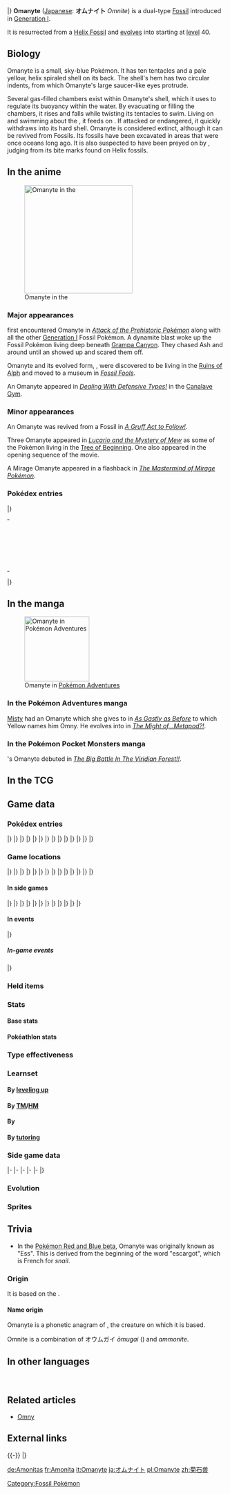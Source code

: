 {{PokémonPrevNext/Head|type=Rock|type2=Water}}
{{PokémonPrevNext/GO|species=Omanyte}}
{{PokémonPrevNext/Pokémon|type=Rock|prevnum=137|prev=Porygon|nextnum=139|next=Omastar|round=none}}
{{PokémonPrevNext/Disambig|species=Omanyte}}
|}
{{Pokémon Infobox
|name=Omanyte
|jname=オムナイト
|jtranslit=Omunaito
|tmname=Omnite
|ndex=138
|oldjdex=220
|jdex=225
|abrow=235
|typebox=1
|type1=Rock
|type2=Water
|category=Spiral
|height-ftin=1'04"
|height-m=0.4
|weight-lbs=16.5
|weight-kg=7.5
|abilityn=d
|ability1=Swift Swim
|ability2=Shell Armor
|abilityd=Weak Armor
|egggroupn=2
|egggroup1=Water 1
|egggroup2=Water 3
|eggcycles=30
|evtotal=1
|evde=1
|expyield=71
|g4exp=99
|oldexp=120
|lv100exp=1,000,000
|gendercode=31
|color=Blue
|catchrate=45
|body=10
|pokefordex=omanyte
|generation=1
|friendship=70
}}
'''Omanyte''' ([[List of Japanese Pokémon names|Japanese]]: '''オムナイト''' ''Omnite'') is a dual-type {{2t|Rock|Water}} [[Fossil]] {{OBP|Pokémon|species}} introduced in [[Generation I]].

It is resurrected from a [[Dome and Helix Fossils|Helix Fossil]] and [[Evolution|evolves]] into {{p|Omastar}} starting at [[level]] 40.

==Biology==
Omanyte is a small, sky-blue {{wp|Ammonoidea|ammonite}} Pokémon. It has ten tentacles and a pale yellow, helix spiraled shell on its back. The shell's hem has two circular indents, from which Omanyte's large saucer-like eyes protrude. 

Several gas-filled chambers exist within Omanyte's shell, which it uses to regulate its buoyancy within the water. By evacuating or filling the chambers, it rises and falls while twisting its tentacles to swim. Living on and swimming about the {{DL|List of Pokémon by habitat|sea floor}}, it feeds on {{wp|plankton}}. If attacked or endangered, it quickly withdraws into its hard shell. Omanyte is considered extinct, although it can be revived from Fossils. Its fossils have been excavated in areas that were once oceans long ago. It is also suspected to have been preyed on by {{p|Archeops}}, judging from its bite marks found on Helix fossils.

==In the anime==
[[File:Kenzo Omanyte.png|thumb|left|250px|Omanyte in the {{pkmn|anime}}]]
===Major appearances===
{{Ash}} first encountered Omanyte in ''[[EP046|Attack of the Prehistoric Pokémon]]'' along with all the other [[Generation I]] Fossil Pokémon. A dynamite blast woke up the Fossil Pokémon living deep beneath [[Grampa Canyon]]. They chased Ash and {{TRT}} around until an {{p|Aerodactyl}} showed up and scared them off.

Omanyte and its evolved form, {{p|Omastar}}, were discovered to be living in the [[Ruins of Alph]] and moved to a museum in ''[[EP163|Fossil Fools]]''.

An Omanyte appeared in ''[[DP108|Dealing With Defensive Types!]]'' in the [[Canalave Gym]].

===Minor appearances===
An Omanyte was revived from a Fossil in ''[[DP016|A Gruff Act to Follow!]]''.

Three Omanyte appeared in ''[[M08|Lucario and the Mystery of Mew]]'' as some of the Pokémon living in the [[Tree of Beginning]]. One also appeared in the opening sequence of the movie.

A Mirage Omanyte appeared in a flashback in ''[[The Mastermind of Mirage Pokémon]]''.

===Pokédex entries===
{{Animedexheader|Kanto}}
{{Animedexbody|EP046|Omanyte, Omastar, Kabuto, and Kabutops|Ash's Pokédex|Omanyte and {{p|Omastar}}, {{p|Kabuto}} and {{p|Kabutops}}. It is believed these Pokémon became extinct tens of thousands of years ago. The details of their behavior is shrouded in mystery. Though some have speculated that they may still exist, none of these Pokémon have ever been seen alive.}}
|}
{| width="100%" style="background: #{{colorschemedark|Kanto}}"
|-
| class="roundybottom" width="100%" style="text-align:right; background: #{{colorschemelight|Kanto}}" | <small>'''Original series entries continue below.'''</small>
|}
|}
{{Animedexheader|Johto}}
{{Animedexbody|EP163|Omanyte|Ash's Pokédex|Omanyte, the Spiral Pokémon. Believed to have lived over 2 billion years ago, recent research indicates that it was able to control its buoyancy by storing and releasing air in its shell.}}
{{Animedexfooter/Pokémon|original|Johto}}

==In the manga==
[[File:Misty Omanyte Adventures.png|thumb|150px|Omanyte in [[Pokémon Adventures]]]]
===In the Pokémon Adventures manga===
{{main|Omny}}
[[Misty]] had an Omanyte which she gives to {{adv|Yellow}} in ''[[PS049|As Gastly as Before]]'' to which Yellow names him Omny. He evolves into {{p|Omastar}} in ''[[PS089|The Might of...Metapod?!]]''.

===In the Pokémon Pocket Monsters manga===
{{OBP|Green|Pocket Monsters}}'s Omanyte debuted in ''[[PM002|The Big Battle In The Viridian Forest!!]]''.

==In the TCG==
{{main|Omanyte (TCG)}}

==Game data==
===Pokédex entries===
{{Dex/Header|type=Rock|type2=Water}}
{{Dex/Gen|gen=I}}
{{Dex/Entry2|v=Red|v2=Blue|t2=FFF|entry=Although long extinct, in rare cases, it can be genetically resurrected from fossils.}}
{{Dex/Entry1|v=Yellow|entry=An ancient Pokémon that was recovered from a fossil. It swims by cleverly twisting its 10 tentacles about.}}
{{Dex/Entry1|v=Stadium|t=FFF|color=000|entry=A prehistoric and long-extinct Pokémon that was resurrected from a fossil. Swims by twisting its 10 tentacles about.}}
|}
|}
{{Dex/Gen|gen=II}}
{{Dex/Entry1|v=Gold|entry=Revived from an ancient fossil, this Pokémon uses air stored in its shell to sink and rise in water.}}
{{Dex/Entry1|v=Silver|entry=This Pokémon from ancient times is said to have navigated the sea by adeptly twisting its 10 tentacles.}}
{{Dex/Entry1|v=Crystal|entry=In prehistoric times, it swam on the sea floor, eating plankton. Its fossils are sometimes found.}}
{{Dex/Entry1|v=Stadium 2|t=FFF|color=000|entry=Revived from an ancient fossil, this Pokémon uses air stored in its shell to sink and rise in water.}}
|}
|}
{{Dex/Gen|gen=III}}
{{Dex/Entry2|v=Ruby|v2=Sapphire|t=FFF|t2=FFF|entry=Omanyte is one of the ancient and long-since-extinct Pokémon that have been regenerated from fossils by people. If attacked by an enemy, it withdraws itself inside its hard shell.}}
{{Dex/Entry1|v=Emerald|t=FFF|entry=One of the ancient and long-since-extinct Pokémon that have been regenerated from fossils by humans. If attacked, it withdraws into its hard shell.}}
{{Dex/Entry1|v=FireRed|entry=A prehistoric Pokémon that lived in the primordial sea, it swims by twisting its 10 tentacles about.}}
{{Dex/Entry1|v=LeafGreen|entry=Although long extinct, in rare cases, it can be genetically resurrected from fossils.}}
|}
|}
{{Dex/Gen|gen=IV}}
{{Dex/Entry3|v=Diamond|v2=Pearl|v3=Platinum|entry=A Pokémon that was resurrected from a fossil using modern science. It swam in ancient seas.}}
{{Dex/Entry1|v=HeartGold|entry=Revived from an ancient fossil, this Pokémon uses air stored in its shell to sink and rise in water.}}
{{Dex/Entry1|v=SoulSilver|entry=This Pokémon from ancient times is said to have navigated the sea by adeptly twisting its 10 tentacles.}}
|}
|}
{{Dex/Gen|gen=V}}
{{Dex/Entry2|v=Black|v2=White|t=FFF|entry=A Pokémon that was resurrected from a fossil using modern science. It swam in ancient seas.}}
{{Dex/Entry2|v=Black 2|v2=White 2|t=FFF|entry=A Pokémon that was resurrected from a fossil using modern science. It swam in ancient seas.}}
|}
|}
{{Dex/Gen|gen=VI}}
{{Dex/Entry1|v=X|t=FFF|entry=A prehistoric Pokémon that lived in the primordial sea, it swims by twisting its 10 tentacles about.}}
{{Dex/Entry1|v=Y|entry=Revived from an ancient fossil, this Pokémon uses air stored in its shell to sink and rise in water.}}
{{Dex/Entry2|v=Omega Ruby|v2=Alpha Sapphire|t=FFF|t2=FFF|entry=Omanyte is one of the ancient and long-since-extinct Pokémon that have been regenerated from fossils by people. If attacked by an enemy, it withdraws itself inside its hard shell.}}
|}
|}
{{Dex/Gen|gen=VII}}
{{Dex/Entry1|v=Ultra Sun|entry=Omanyte lived in the seas of antiquity. Its fossils have been found bearing bite marks from Archeops, so apparently Archeops preyed on it.}}
{{Dex/Entry1|v=Ultra Moon|entry=It was restored from an ancient fossil. Those Helix Fossils are excavated from areas that were once oceans long, long ago.}}
|}
|}
{{Dex/Footer}}

===Game locations===
{{Availability/Header|type=Rock|type2=Water}}
{{Availability/Gen|gen=I}}
{{Availability/Entry2|v=Red|v2=Blue|t2=fff|area=Revive from [[Dome and Helix Fossils|Helix Fossil]] at [[Cinnabar Island]]'s [[Pokémon Lab]]}}
{{Availability/Entry1|v=Blue|ex=(Japan)|t=fff|link=Pokémon Blue Version (Japanese)|area=Revive from [[Dome and Helix Fossils|Helix Fossil]] at [[Cinnabar Island]]'s [[Pokémon Lab]]}}
{{Availability/Entry1|v=Yellow|area=Revive from [[Dome and Helix Fossils|Helix Fossil]] at [[Cinnabar Island]]'s [[Pokémon Lab]]}}
|}
|}
{{Availability/Gen|gen=II}}
{{Availability/Entry2/None|v=Gold|v2=Silver|area=[[Time Capsule]], {{pkmn2|Event}}}}
{{Availability/Entry1/None|v=Crystal|area=[[Time Capsule]], {{pkmn2|Event}}}}
|}
|}
{{Availability/Gen|gen=III}}
{{Availability/Entry2/None|v=Ruby|v2=Sapphire}}
{{Availability/Entry1/None|v=Emerald}}
{{Availability/Entry2|v=FireRed|v2=LeafGreen|area=Revive from [[Dome and Helix Fossils|Helix Fossil]] at [[Cinnabar Island]]'s [[Pokémon Lab]]}}
{{Availability/Entry1/None|v=Colosseum}}
{{Availability/Entry1/None|v=XD|link=Pokémon XD: Gale of Darkness}}
|}
|}
{{Availability/Gen|gen=IV}}
{{Availability/Entry2|v=Diamond|v2=Pearl|area=Revive from [[Dome and Helix Fossils|Helix Fossil]] at the [[Oreburgh Mining Museum]]}}
{{Availability/Entry1|v=Platinum|area=Revive from [[Dome and Helix Fossils|Helix Fossil]] at the [[Oreburgh Mining Museum]]}}
{{Availability/Entry1|v=HeartGold|area=Revive from [[Dome and Helix Fossils|Helix Fossil]] at the [[Pewter Museum of Science]]}}
{{Availability/Entry1/None|v=SoulSilver|area=[[Trade]]<br>Receive [[Dome and Helix Fossils|Helix Fossil]] [[held item|held]] by a [[trade]]d Pokémon and revive it}}
{{Availability/Entry1|v=Pal Park|color={{Locationcolor/light|ocean}}|link=Pal Park|area={{DL|List of Pokémon by Pal Park location|Sea}}}}
|}
|}
{{Availability/Gen|gen=IV}}
{{Availability/Entry2|v=Black|v2=White|t=fff|area=Revive from [[Dome and Helix Fossils|Helix Fossil]] at the {{DL|Nacrene City|Nacrene Museum}}}}
{{Availability/Entry2|v=Black 2|v2=White 2|t=fff|area=Revive from [[Dome and Helix Fossils|Helix Fossil]] at the {{DL|Nacrene City|Nacrene Museum}}}}
{{Availability/Entry1|v=Dream World|color={{dream color}}|area={{Dwa|Sparkling Sea}}}}
|}
|}
{{Availability/Gen|gen=VI}}
{{Availability/Entry1/None|1|v=X|area=[[Trade]]<br>Receive [[Dome and Helix Fossils|Helix Fossil]] [[held item|held]] by a [[trade]]d Pokémon and revive it}}
{{Availability/Entry1|1|v=Y|area=Revive from [[Dome and Helix Fossils|Helix Fossil]] at the [[Ambrette Town]] {{DL|Ambrette Town|Fossil Lab}}}}
{{Availability/Entry1/None|1|v=Omega Ruby|area=[[Trade]]<br>Receive [[Dome and Helix Fossils|Helix Fossil]] [[held item|held]] by a [[trade]]d Pokémon and revive it}}
{{Availability/Entry1|1|v=Alpha Sapphire|t=fff|area=Revive from [[Dome and Helix Fossils|Helix Fossil]] at [[Rustboro City]]'s [[Devon Corporation]]}}
|}
|}
{{Availability/Gen|gen=VII}}
{{Availability/Entry2/None|v=Sun|v2=Moon|area=[[Trade]]<br/>Receive [[Dome and Helix Fossils|Helix Fossil]] [[held item|held]] by a [[trade]]d Pokémon and revive it}}
{{Availability/Entry2|v=Ultra Sun|v2=Ultra Moon|area=Revive from [[Dome and Helix Fossils|Helix Fossil]] at the [[Fossil Restoration Center]] on {{rt|8|Alola}}}}
|}
|}
{{Availability/Footer}}

====In side games====
{{Availability/Header|type=Rock|type2=Water}}
{{Availability/Gen|gen=I}}
{{Availability/Entry1|1|v=Pinball|color={{red color}}|area=[[Cinnabar Island]]}}
{{Availability/Entry1|1|v=Stadium|link=Pokémon Stadium (English)|color=000|t=FFF|area=[[Gym Leader Castle]]}}
|}
|}
{{Availability/Gen|gen=II}}
{{Availability/NA/Side|gen=II}}
|}
|}
{{Availability/Gen|gen=III}}
{{Availability/Entry1|v=Trozei!|color={{yellow color}}|area=[[Secret Storage 9]], Endless Level 9, Forever Level 9, [[Mr. Who's Den]]}}
{{Availability/Entry2|v=MD Red|v2=MD Blue|link=Pokémon Mystery Dungeon: Red Rescue Team and Blue Rescue Team|area=[[Stormy Sea]] (1F-9F), [[Silver Trench]] (1F-9F), [[Far-off Sea]] (1F-9F), [[Marvelous Sea]] (B1-B9), [[Fantasy Strait]] (B1-B9)}}
|}
|}
{{Availability/Gen|gen=IV}}
{{Availability/Entry2|v=MD Time|v2=MD Darkness|link=Pokémon Mystery Dungeon: Explorers of Time and Explorers of Darkness|area=[[Brine Cave]] (B1-B7), [[Final Maze]] (B1-B48)}}
{{Availability/Entry1|v=MD Sky|link=Pokémon Mystery Dungeon: Explorers of Sky|area=[[Brine Cave]] (B1-B7), [[Final Maze]] (B1-B48)}}
{{Availability/Entry1|v=Ranger: SoA|link=Pokémon Ranger: Shadows of Almia|color={{SoA color}}|area=[[Sea of Wailord]]}}
{{Availability/Entry1|v=Rumble|color={{fire color}}|area=[[Bright Beach]] <small>(Normal Mode A)</small>}}
<!--{{Availability/Entry1|v=MD Light|link=Pokémon Mystery Dungeon (WiiWare)|color={{electric color}}|area=}}-->
|}
|}
{{Availability/Gen|gen=V}}
{{Availability/Entry1|1|v=Rumble Blast|color={{fire color}}|area=Beach: [[World Axle - B1F]]}}
{{Availability/Entry1|1|v=Rumble U|color={{fire color}}|area=[[Entranceway#A Fateful Showdown!|Entranceway: A Fateful Showdown!]]}}
|}
|}
{{Availability/Gen|gen=VI}}
{{Availability/Entry1|1|v=Battle Trozei|color={{defense color}}|area=[[Safari Jungle#Thursday Stage 1|Safari Jungle: Stage 1]]{{dotw|Th}}}}
{{Availability/Entry1|1|v=Shuffle|color={{beauty color}}|area=[[Desert Umbra|Desert Umbra: Stage 336]]}}
{{Availability/Entry1|1|v=Rumble World|color={{fire color}}|area=[[Distortion Land#Vast Ocean|Distortion Land: Vast Ocean]] <small>(All Areas)</small>}}
|}
|}
{{Availability/Footer}}

====In events====
{{eventAvail/h|type=Rock|type2=Water}}
{{eventAvail|{{gameabbrev2|GSC}}|Gotta Catch 'Em All Station! Rock Throw Omanyte|English|United States|5|February 21 to 27, 2003|link=List of Gotta Catch 'Em All event Pokémon#Rock Throw Omanyte}}
{{eventAvail|{{gameabbrev5|BWB2W2}}|Pokémon Adventure Camp Omanyte|Japanese|Japan|15|July 21, 2012 to September 30, 2013|link=List of local Japanese event Pokémon distributions in Generation V#Omanyte}}
|}

=====In-game events=====
{{eventAvail/h|type=Rock|type2=Water|lochide=yes}}
{{eventAvail|{{gameabbrev1|RGBY}}|Gym Leader Castle Omanyte|Japanese|hide|20|April 30, 1999 onwards|link=List of game-based Pokémon distributions in Generation I#Omanyte 2}}
{{eventAvail|{{gameabbrev1|RBY}}|Gym Leader Castle Omanyte|English|hide|20|February 29, 2000 onwards|link=List of game-based Pokémon distributions in Generation I#Omanyte}}
{{eventAvail|{{gameabbrev1|RBY}}|Gym Leader Castle Omanyte|French|hide|20|April 7, 2000 onwards|link=List of game-based Pokémon distributions in Generation I#Omanyte}}
{{eventAvail|{{gameabbrev1|RBY}}|Gym Leader Castle Omanyte|German|hide|20|April 7, 2000 onwards|link=List of game-based Pokémon distributions in Generation I#Omanyte}}
{{eventAvail|{{gameabbrev1|RBY}}|Gym Leader Castle Omanyte|Italian|hide|20|April 7, 2000 onwards|link=List of game-based Pokémon distributions in Generation I#Omanyte}}
{{eventAvail|{{gameabbrev1|RBY}}|Gym Leader Castle Omanyte|Spanish|hide|20|April 7, 2000 onwards|link=List of game-based Pokémon distributions in Generation I#Omanyte}}
|}

===Held items===
{{HeldItems
|type=Rock|type2=Water
|rby1=Bitter Berry|rby1type=None|rby1rar=100|rby1image=no
|stad1=Normal Box|stad1type=wood box|stad1image=no|stad1rar=100
|stad2=Gorgeous Box|stad2type=wood box|stad2image=no|stad2rar=100
|event1=Rindo Berry|event1type=Berry|event1rar=100
}}

===Stats===
====Base stats====
{{BaseStats with RBY
|type=Rock
|type2=Water
|HP=      35
|Attack=  40
|Defense=100
|SpAtk=   90
|SpDef=   55
|Special= 90
|Speed=   35}}

====Pokéathlon stats====
{{Pokéthlon
|type=Rock
|type2=Water
|Speed=2
|SpeedMax=3
|Power=2
|PowerMax=3
|Technique=3
|TechniqueMax=4
|Stamina=3
|StaminaMax=4
|Jump=2
|JumpMax=3
}}

===Type effectiveness===
{{TypeEffectiveness
|type1=Rock
|type2=Water
|Normal=   50
|Flying=   50
|Fighting=200
|Ground=  200
|Rock=    100
|Bug=     100
|Poison=   50
|Ghost=   100
|Steel=   100
|Fire=     25
|Water=   100
|Grass=   400
|Electric=200
|Psychic= 100
|Ice=      50
|Dragon=  100
|Dark=    100
|Fairy=100}}

===Learnset===
====By [[Level|leveling up]]====
{{learnlist/levelh/7|Omanyte|Rock|Water|1}}
{{learnlist/level7|1|Constrict|Normal|Physical|10|100|35}}
{{learnlist/level7|1|Withdraw|Water|Status|&mdash;|&mdash;|40}}
{{learnlist/level7|7|Bite|Dark|Physical|60|100|25}}
{{learnlist/level7|10|Water Gun|Water|Special|40|100|25||'''}}
{{learnlist/level7|16|Rollout|Rock|Physical|30|90|20||'''}}
{{learnlist/level7|19|Leer|Normal|Status|&mdash;|100|30}}
{{learnlist/level7|25|Mud Shot|Ground|Special|55|95|15}}
{{learnlist/level7|28|Brine|Water|Special|65|100|10||'''}}
{{learnlist/level7|34|Protect|Normal|Status|&mdash;|&mdash;|10}}
{{learnlist/level7|37|Ancient Power|Rock|Special|60|100|5||'''}}
{{learnlist/level7|43|Tickle|Normal|Status|&mdash;|100|20}}
{{learnlist/level7|46|Rock Blast|Rock|Physical|25|90|10||'''}}
{{learnlist/level7|50|Shell Smash|Normal|Status|&mdash;|&mdash;|15}}
{{learnlist/level7|55|Hydro Pump|Water|Special|110|80|5||'''}}
{{learnlist/levelf/7|Omanyte|Rock|Water|1}}

====By [[TM]]/[[HM]]====
{{learnlist/tmh/7|Omanyte|Rock|Water|1}}
{{learnlist/tm7|TM06|Toxic|Poison|Status|&mdash;|90|10}}
{{learnlist/tm7|TM07|Hail|Ice|Status|&mdash;|&mdash;|10}}
{{learnlist/tm7|TM10|Hidden Power|Normal|Special|60|100|15}}
{{learnlist/tm7|TM13|Ice Beam|Ice|Special|90|100|10}}
{{learnlist/tm7|TM14|Blizzard|Ice|Special|110|70|5}}
{{learnlist/tm7|TM17|Protect|Normal|Status|&mdash;|&mdash;|10}}
{{learnlist/tm7|TM18|Rain Dance|Water|Status|&mdash;|&mdash;|5}}
{{learnlist/tm7|TM21|Frustration|Normal|Physical|&mdash;|100|20}}
{{learnlist/tm7|TM23|Smack Down|Rock|Physical|50|100|15||'''}}
{{learnlist/tm7|TM27|Return|Normal|Physical|&mdash;|100|20}}
{{learnlist/tm7|TM32|Double Team|Normal|Status|&mdash;|&mdash;|15}}
{{learnlist/tm7|TM37|Sandstorm|Rock|Status|&mdash;|&mdash;|10}}
{{learnlist/tm7|TM39|Rock Tomb|Rock|Physical|60|95|15||'''}}
{{learnlist/tm7|TM42|Facade|Normal|Physical|70|100|20}}
{{learnlist/tm7|TM44|Rest|Psychic|Status|&mdash;|&mdash;|10}}
{{learnlist/tm7|TM45|Attract|Normal|Status|&mdash;|100|15}}
{{learnlist/tm7|TM46|Thief|Dark|Physical|60|100|25}}
{{learnlist/tm7|TM48|Round|Normal|Special|60|100|15}}
{{learnlist/tm7|TM55|Scald|Water|Special|80|100|15||'''}}
{{learnlist/tm7|TM69|Rock Polish|Rock|Status|&mdash;|&mdash;|20}}
{{learnlist/tm7|TM74|Gyro Ball|Steel|Physical|&mdash;|100|5}}
{{learnlist/tm7|TM80|Rock Slide|Rock|Physical|75|90|10||'''}}
{{learnlist/tm7|TM87|Swagger|Normal|Status|&mdash;|85|15}}
{{learnlist/tm7|TM88|Sleep Talk|Normal|Status|&mdash;|&mdash;|10}}
{{learnlist/tm7|TM90|Substitute|Normal|Status|&mdash;|&mdash;|10}}
{{learnlist/tm7|TM94|Surf|Water|Special|90|100|15||'''}}
{{learnlist/tm7|TM98|Waterfall|Water|Physical|80|100|15||'''}}
{{learnlist/tm7|TM100|Confide|Normal|Status|&mdash;|&mdash;|20}}
{{learnlist/tmf/7|Omanyte|Rock|Water|1}}

====By {{pkmn|breeding}}====
{{learnlist/breedh/7|Omanyte|Rock|Water|2}}
{{learnlist/breed7|{{MSP|086|Seel}}{{MSP|087|Dewgong}}{{MSP|090|Shellder}}{{MSP|091|Cloyster}}{{MSP|223|Remoraid}}{{MSP|224|Octillery}}<br>{{MSP|363|Spheal}}{{MSP|364|Sealeo}}{{MSP|365|Walrein}}|Aurora Beam|Ice|Special|65|100|20}}
{{learnlist/breed7|{{MSP|258|Mudkip}}{{MSP|259|Marshtomp}}{{MSP|260|Swampert}}{{MSP|393|Piplup}}{{MSP|394|Prinplup}}{{MSP|564|Tirtouga}}<br>{{MSP|565|Carracosta}}{{MSP|618|Stunfisk}}{{MSP|771|Pyukumuku}}|Bide|Normal|Physical|&mdash;|&mdash;|10}}
{{learnlist/breed7|{{MSP|060|Poliwag}}{{MSP|061|Poliwhirl}}{{MSP|062|Poliwrath}}{{MSP|186|Politoed}}{{MSP|072|Tentacool}}{{MSP|073|Tentacruel}}<br>{{MSP|098|Krabby}}{{MSP|099|Kingler}}{{MSP|116|Horsea}}{{MSP|117|Seadra}}{{MSP|230|Kingdra}}{{MSP|183|Marill}}<br>{{MSP|184|Azumarill}}{{MSP|222|Corsola}}{{MSP|223|Remoraid}}{{MSP|224|Octillery}}{{MSP|226|Mantine}}{{MSP|270|Lotad}}<br>{{MSP|271|Lombre}}{{MSP|283|Surskit}}{{MSP|341|Corphish}}{{MSP|342|Crawdaunt}}{{MSP|393|Piplup}}{{MSP|394|Prinplup}}<br>{{MSP|395|Empoleon}}{{MSP|535|Tympole}}{{MSP|536|Palpitoad}}{{MSP|537|Seismitoad}}{{MSP|580|Ducklett}}{{MSP|581|Swanna}}<br>{{MSP|692|Clauncher}}{{MSP|693|Clawitzer}}{{MSP|728|Popplio}}{{MSP|729|Brionne}}{{MSP|730|Primarina}}{{MSP|739|Crabrawler}}<br>{{MSP|740|Crabominable}}{{MSP|751|Dewpider}}{{MSP|752|Araquanid}}|Bubble Beam|Water|Special|65|100|20||'''}}
{{learnlist/breed7|{{MSP|194|Wooper}}{{MSP|195|Quagsire}}{{MSP|283|Surskit}}{{MSP|658|Greninja}}|Haze|Ice|Status|&mdash;|&mdash;|30}}
{{learnlist/breed7|{{MSP|271|Lombre}}{{MSP|341|Corphish}}{{MSP|342|Crawdaunt}}{{MSP|451|Skorupi}}{{MSP|452|Drapion}}|Knock Off|Dark|Physical|65|100|20}}
{{learnlist/breed7|{{MSP|194|Wooper}}{{MSP|195|Quagsire}}{{MSP|259|Marshtomp}}{{MSP|260|Swampert}}{{MSP|422|Shellos}}{{MSP|423|Gastrodon}}<br>{{MSP|535|Tympole}}{{MSP|536|Palpitoad}}{{MSP|537|Seismitoad}}{{MSP|618|Stunfisk}}{{MSP|692|Clauncher}}{{MSP|693|Clawitzer}}|Muddy Water|Water|Special|90|85|10||'''}}
{{learnlist/breed7|{{MSP|073|Tentacruel}}|Reflect Type|Normal|Status|&mdash;|&mdash;|15}}
{{learnlist/breed7|{{MSP|098|Krabby}}{{MSP|099|Kingler}}{{MSP|147|Dratini}}{{MSP|148|Dragonair}}{{MSP|149|Dragonite}}{{MSP|194|Wooper}}<br>{{MSP|195|Quagsire}}|Slam|Normal|Physical|80|75|20}}
{{learnlist/breed7|{{MSP|091|Cloyster}}{{MSP|658|Greninja}}|Spikes|Ground|Status|&mdash;|&mdash;|20}}
{{learnlist/breed7|{{MSP|072|Tentacool}}{{MSP|073|Tentacruel}}{{MSP|090|Shellder}}{{MSP|091|Cloyster}}{{MSP|226|Mantine}}{{MSP|278|Wingull}}<br>{{MSP|279|Pelipper}}{{MSP|535|Tympole}}{{MSP|536|Palpitoad}}{{MSP|537|Seismitoad}}|Supersonic|Normal|Status|&mdash;|55|20}}
{{learnlist/breed7|{{MSP|072|Tentacool}}{{MSP|073|Tentacruel}}{{MSP|091|Cloyster}}{{MSP|451|Skorupi}}{{MSP|452|Drapion}}{{MSP|747|Mareanie}}<br>{{MSP|748|Toxapex}}|Toxic Spikes|Poison|Status|&mdash;|&mdash;|20}}
{{learnlist/breed7|{{MSP|007|Squirtle}}{{MSP|008|Wartortle}}{{MSP|009|Blastoise}}{{MSP|054|Psyduck}}{{MSP|055|Golduck}}{{MSP|072|Tentacool}}<br>{{MSP|073|Tentacruel}}{{MSP|079|Slowpoke}}{{MSP|080|Slowbro}}{{MSP|199|Slowking}}{{MSP|131|Lapras}}{{MSP|223|Remoraid}}<br>{{MSP|226|Mantine}}{{MSP|278|Wingull}}{{MSP|279|Pelipper}}{{MSP|350|Milotic}}{{MSP|367|Huntail}}{{MSP|368|Gorebyss}}<br>{{MSP|422|Shellos}}{{MSP|423|Gastrodon}}{{MSP|580|Ducklett}}{{MSP|581|Swanna}}{{MSP|594|Alomomola}}{{MSP|656|Froakie}}<br>{{MSP|657|Frogadier}}{{MSP|658|Greninja}}{{MSP|690|Skrelp}}{{MSP|691|Dragalge}}{{MSP|692|Clauncher}}{{MSP|693|Clawitzer}}|Water Pulse|Water|Special|60|100|20||'''}}
{{learnlist/breed7|{{MSP|090|Shellder}}{{MSP|258|Mudkip}}{{MSP|366|Clamperl}}{{MSP|367|Huntail}}{{MSP|368|Gorebyss}}{{MSP|393|Piplup}}<br>{{MSP|394|Prinplup}}{{MSP|395|Empoleon}}{{MSP|418|Buizel}}{{MSP|419|Floatzel}}{{MSP|594|Alomomola}}|Whirlpool|Water|Special|35|85|15||'''}}
{{learnlist/breed7|{{MSP|072|Tentacool}}{{MSP|073|Tentacruel}}{{MSP|140|Kabuto}}{{MSP|141|Kabutops}}{{MSP|224|Octillery}}{{MSP|345|Lileep}}<br>{{MSP|346|Cradily}}|Wring Out|Normal|Special|&mdash;|100|5}}
{{learnlist/breedf/7|Omanyte|Rock|Water|2}}

====By [[Move Tutor|tutoring]]====
{{learnlist/tutorh/7|Omanyte|Rock|Water|2}}
{{learnlist/tutor7|Bind|Normal|Physical|15|85|20|||no|yes}}
{{learnlist/tutor7|Earth Power|Ground|Special|90|100|10|||no|yes}}
{{learnlist/tutor7|Icy Wind|Ice|Special|55|95|15|||no|yes}}
{{learnlist/tutor7|Iron Defense|Steel|Status|—|—|15|||no|yes}}
{{learnlist/tutor7|Knock Off|Dark|Physical|65|100|20|||no|yes}}
{{learnlist/tutor7|Snore|Normal|Special|50|100|15|||no|yes}}
{{learnlist/tutor7|Stealth Rock|Rock|Status|—|—|20|||no|yes}}
{{learnlist/tutor7|Water Pulse|Water|Special|60|100|20||'''|no|yes}}
{{learnlist/tutorf/7|Omanyte|Rock|Water|2}}

===Side game data===
{{Spindata/Head|type=Rock|type2=Water}}
{{Spindata/Pinball|col=3|type=Rock|ndex=138|acquisition=Catch}}
{{Spindata/Trozei|col=3|type=Rock|ndex=138|rarity=Common}}
|-
{{Spindata/MDRB|col=6|type=Rock|ndex=138
|body=1
|rate=8
|area=Deep-Sea Floor
|P1=In the distant past, the seas were amazingly pure.
|P2=My HP's dipped to around half.
|P3=I might not make it. I can't muster any strength at all...
|PL=Good! I leveled up!
}}
|-
{{Spindata/MDTDS|col=6|type=Rock|ndex=138
|body=1
|rate=6.4
|IQ=E
}}
|-
{{Spindata/Ranger SoA|col=6|type=Rock
|group=Water
|assist=Water
|field=Tackle
|fieldpower=2
|browser=It blows bubbles from its mouth to attack.
}}
|-
{{Spindata/Battle Trozei|col=3|type=Rock|ndex=138
|power=1
}}
{{Spindata/Shuffle|col=3|type=Rock|ndex=138|stype=Water|num=473
|min=50
|max=100
|raisemaxlevel=5
|skill=Sleep Charm
|skilldesc=Leaves the foe asleep.
}}
|-
{{Spindata/GO|col=6|type=Rock|ndex=138
|egg=5
|buddy=5
|evocandy=50
|stamina=70
|attack=155
|defense=174
|fast={{m|Water Gun}}, {{m|Mud Shot}}
|special={{m|Ancient Power}}, {{m|Brine}}{{tt|*|Prior to February 16, 2017}}, {{m|Bubble Beam}}{{tt|*|From February 16, 2017 onward}}, {{m|Rock Tomb}}{{tt|*|Prior to February 16, 2017}}, {{m|Rock Blast}}{{tt|*|From February 16, 2017 onward}}
}}
|}

===Evolution===
{{Evobox-2
|type1=Rock
|type2=Water
|no1=138
|name1=Omanyte
|type1-1=Rock
|type2-1=Water
|evo1={{bag|Rare Candy}}<br>{{color2|000|Level|Level 40}}
|no2=139
|name2=Omastar
|type1-2=Rock
|type2-2=Water}}

===Sprites===
{{Spritebox/Header|type=Rock|type2=Water}}
{{Spritebox/1|ndex=138}}
{{Spritebox/2|ndex=138}}
{{Spritebox/3|ndex=138}}
{{Spritebox/4|ndex=138}}
{{Spritebox/5|ndex=138}}
{{Spritebox/6|ndex=138}}
{{Spritebox/7|ndex=138}}
{{Spritebox/Footer|138|Omanyte}}

==Trivia==
* In the [[Pokémon Red and Green beta|Pokémon Red and Blue beta]], Omanyte was originally known as "Ess". This is derived from the beginning of the word "escargot", which is French for ''snail''.

===Origin===
It is based on the {{wp|ammonite}}.

====Name origin====
Omanyte is a phonetic anagram of ''{{wp|ammonite}}'', the creature on which it is based.

Omnite is a combination of オウムガイ ''ōmugai'' ({{wp|nautilus}}) and ''ammonite''.

==In other languages==
{{Other languages|type=Rock|type2=Water
|ja=オムナイト ''Omnite''|jameaning=From {{wp|nautilus|{{tt|オウムガイ ''ōmugai''|nautilus}}}} and ''{{wp|ammonite}}''
|fr=Amonita|frmeaning=From ''ammonite''
|es=Omanyte|esmeaning=Same as English name
|de=Amonitas|demeaning=From ''{{tt|Ammonit|ammonite}}''
|it=Omanyte|itmeaning=Same as English name
|ko=암나이트 ''Amnait''|komeaning=Contraction of the word ''Ammonite''. 암 (岩) also means "rock", one of its types.
|zh_yue=菊石獸 ''Gūksehksau''|zh_yuemeaning=Means "Ammonite beast"
|zh_cmn=菊石獸 / 菊石兽 ''Júshíshòu''|zh_cmnmeaning=Means "Ammonite beast"
|ru=Оманайт ''Omanayt''|rumeaning=Transcription of English name
|hi= ओमानाइट ''Omanyte'' |himeaning=Same as English name
}}
<br clear="left">

==Related articles==
* [[Omny]]
<!--
==Notes==
<references />-->

==External links==

{{-}}
{{PokémonPrevNext/Head|type=Rock|type2=Water}}
{{PokémonPrevNext/Pokémon|type=Rock|prevnum=137|prev=Porygon|nextnum=139|next=Omastar}}
|}
{{Project Pokédex notice}}
[[Category:Fossil Pokémon]]

[[de:Amonitas]]
[[fr:Amonita]]
[[it:Omanyte]]
[[ja:オムナイト]]
[[pl:Omanyte]]
[[zh:菊石兽]]